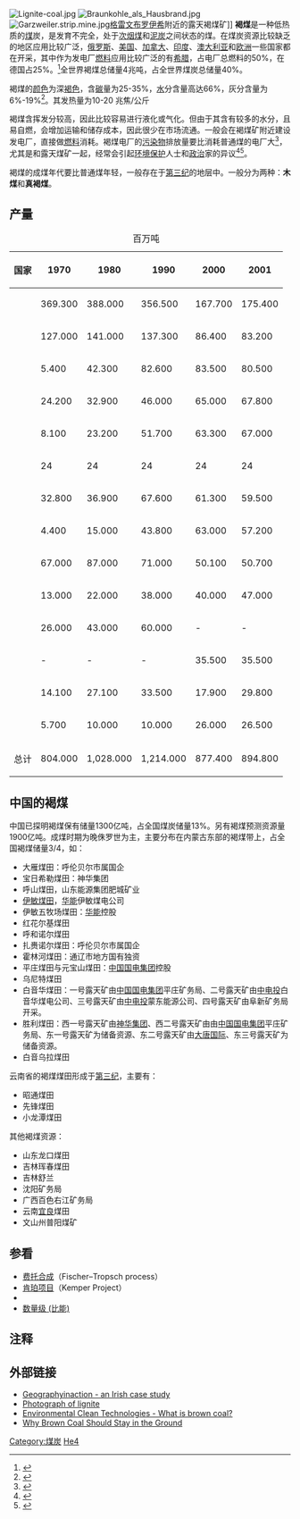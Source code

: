 [[File:Lignite-coal.jpg|thumb]]
[[File:Braunkohle_als_Hausbrand.jpg|right]]
[[File:Garzweiler.strip.mine.jpg|right]][[格雷文布罗伊希|格雷文布罗伊希]]附近的露天褐煤矿]]
'''褐煤'''是一种低热质的[[煤|煤]]炭，是发育不完全，处于[[次烟煤|次烟煤]]和[[泥炭|泥炭]]之间状态的煤。在煤炭资源比较缺乏的地区应用比较广泛，[[俄罗斯|俄罗斯]]、[[美国|美国]]、[[加拿大|加拿大]]、[[印度|印度]]、[[澳大利亚|澳大利亚]]和[[欧洲|欧洲]]一些国家都在开采，其中作为发电厂[[燃料|燃料]]应用比较广泛的有[[希腊|希腊]]，占电厂总燃料的50%，在德国占25%。<ref>{{cite news |url=http://www.ag-energiebilanzen.de/componenten/download.php?filedata=1376056996.pdf&filename=20130809_BRD_Stromerzeugung1990_2012.pdf&mimetype=application/pdf |title=Bruttostromerzeugung in Deutschland von 1990 bis 2012 nach Energieträgern |date=2013-08-09 |accessdate=2013-08-21 |deadurl=yes |archiveurl=https://web.archive.org/web/20130826080738/http://www.ag-energiebilanzen.de/componenten/download.php?filedata=1376056996.pdf&filename=20130809_BRD_Stromerzeugung1990_2012.pdf&mimetype=application%2Fpdf |archivedate=2013-08-26 |df= }}</ref>全世界褐煤总储量4兆吨，占全世界煤炭总储量40%。

褐煤的[[颜色|颜色]]为深[[褐色|褐色]]，含[[碳|碳]]量为25-35%，[[水|水]]分含量高达66%，灰分含量为6%-19%<ref>{{cite book | last = Ghassemi | first = Abbas | authorlink = | coauthors = | title = Handbook of Pollution Control and Waste Minimization | publisher = CRC Press | date = 2001 | location = | pages = 434 | url = | doi = | id = | isbn = 0824705815}}</ref>。其发热量为10-20 兆焦/公斤

褐煤含挥发分较高，因此比较容易进行液化或气化。但由于其含有较多的水分，且易自燃，会增加运输和储存成本，因此很少在市场流通。一般会在褐煤矿附近建设发电厂，直接做[[燃料|燃料]]消耗。褐煤电厂的[[污染物|污染物]]排放量要比消耗普通煤的电厂大<ref>{{cite web|url=http://www.wwf.org.au/news/n223/|title=Hazelwood tops international list of dirty power stations|accessdate=2008-10-02|publisher=World Wide Fund for Nature Australia|deadurl=yes|archiveurl=https://web.archive.org/web/20081013091310/http://www.wwf.org.au/news/n223/|archivedate=2008-10-13}}</ref>，尤其是和露天煤矿一起，经常会引起[[环境保护|环境保护]]人士和[[政治|政治]]家的异议<ref>{{Cite web
|url=http://www.vic.greens.org.au/news/media-releases-2006/the-greens-won-t-line-up-for-dirty-brown-coal-in-the-valley
|title=The Greens Won't Line Up For Dirty Brown Coal In The Valley
|publisher=Australian Greens Victoria
|date=2006-08-18
|accessdate=2007-06-28
|archive-date=2011-08-13
|archive-url=https://web.archive.org/web/20110813085807/http://vic.greens.org.au/news/media-releases-2006/the-greens-won-t-line-up-for-dirty-brown-coal-in-the-valley
|dead-url=no
}}</ref><ref>{{cite web
|url=http://www.ens-newswire.com/ens/may2004/2004-05-28-02.asp
|title=Greenpeace Germany Protests Brown Coal Power Stations
|publisher=Environment News Service
|date=2004-05-28
|accessdate=2007-06-28
|deadurl=yes
|archiveurl=https://web.archive.org/web/20070930203414/http://www.ens-newswire.com/ens/may2004/2004-05-28-02.asp
|archivedate=2007-09-30
}}</ref>。

褐煤的成煤年代要比普通煤年轻，一般存在于[[第三纪|第三纪]]的地层中。一般分为两种：'''木煤'''和'''真褐煤'''。

==产量==
{| class="wikitable sortable"  style="text-align:right"
|+百万吨
! 国家 || 1970 || 1980 || 1990 || 2000 || 2001
|-
|align=left|{{flag|Germany}} || 369.300 || 388.000 || 356.500 || 167.700 || 175.400
|-
|align=left|{{flag|Russia}} || 127.000 || 141.000 || 137.300 || 86.400 || 83.200
|-
|align=left|{{flag|United States}} || 5.400 || 42.300 || 82.600 || 83.500 || 80.500
|-
|align=left|{{flag|Australia}} || 24.200 || 32.900 || 46.000 || 65.000 || 67.800
|-
|align=left|{{flag|Greece}} || 8.100 || 23.200 || 51.700 || 63.300 || 67.000
|-
|align=left|{{flag|India}} || 24 || 24 || 24 || 24 || 24
|-
|align=left|{{flag|Poland}} || 32.800 || 36.900 || 67.600 || 61.300 || 59.500
|-
|align=left|{{flag|Turkey}} || 4.400 || 15.000 || 43.800 || 63.000 || 57.200
|-
|align=left|{{flag|Czech Republic}} || 67.000 || 87.000 || 71.000 || 50.100 || 50.700
|-
|align=left|{{flag|People's Republic of China}} || 13.000 || 22.000 || 38.000 || 40.000 || 47.000
|-
|align=left|{{flag|Yugoslavia}} || 26.000 || 43.000 || 60.000 || - || - 
|-
|align=left|{{flag|Serbia and Montenegro}} || - || - || - || 35.500 || 35.500
|-
|align=left|{{flag|Romania}} || 14.100 || 27.100 || 33.500 || 17.900 || 29.800
|-
|align=left|{{flag|North Korea}} || 5.700 || 10.000 || 10.000 || 26.000 || 26.500
|-class="sortbottom"
!总计 !! 804.000 !! 1,028.000 !! 1,214.000 !! 877.400 !! 894.800
|}
==中国的褐煤==
中国已探明褐煤保有储量1300亿吨，占全国煤炭储量13%。另有褐煤预测资源量1900亿吨。成煤时期为晚侏罗世为主，主要分布在内蒙古东部的褐煤带上，占全国褐煤储量3/4，如：
*大雁煤田：呼伦贝尔市属国企
*宝日希勒煤田：神华集团
*呼山煤田，山东能源集团肥城矿业
*[[伊敏煤田|伊敏煤田]]，[[华能集团|华能]]伊敏煤电公司
*伊敏五牧场煤田：[[华能集团|华能]]控股
*红花尔基煤田
*呼和诺尔煤田
*扎赉诺尔煤田：呼伦贝尔市属国企
*霍林河煤田：通辽市地方国有独资
*平庄煤田与元宝山煤田：[[中國國電集團|中国国电集团]]控股
*乌尼特煤田 
*白音华煤田：一号露天矿由[[中國國電集團|中国国电集团]]平庄矿务局、二号露天矿由[[中電投|中电投]]白音华煤电公司、三号露天矿由[[中電投|中电投]]蒙东能源公司、四号露天矿由阜新矿务局开采。 
*胜利煤田：西一号露天矿由[[神华集团|神华集团]]、西二号露天矿由由[[中國國電集團|中国国电集团]]平庄矿务局、东一号露天矿为储备资源、东二号露天矿由[[大唐国际|大唐国际]]、东三号露天矿为储备资源。
*白音乌拉煤田

云南省的褐煤煤田形成于[[第三纪|第三纪]]，主要有：
*昭通煤田
*先锋煤田
*小龙潭煤田

其他褐煤资源：
*山东龙口煤田
*吉林珲春煤田
*吉林舒兰
*沈阳矿务局
*广西百色右江矿务局
*云南[[宜良|宜良]]煤田
*文山州普阳煤矿

==参看==
{{Portal box|能源}}
* [[费托合成|费托合成]]（Fischer–Tropsch process）
* [[肯珀项目|肯珀项目]]（Kemper Project）
* {{link-en|煤的能量价值|Energy value of coal}}
* [[数量级_(比能)|数量级 (比能)]]

==注释==
{{reflist}}

==外部链接==
*[http://www.geographyinaction.co.uk/Issues/Lignite.html Geographyinaction - an Irish case study]{{Wayback|url=http://www.geographyinaction.co.uk/Issues/Lignite.html |date=20100722192754 }}
*[http://www.geographyinaction.co.uk/Assets/Photo_albums/Eight/pages/Lignite.html Photograph of lignite]{{Wayback|url=http://www.geographyinaction.co.uk/Assets/Photo_albums/Eight/pages/Lignite.html |date=20100419072358 }}
*[https://web.archive.org/web/20070829204011/http://www.cleancoal.com.au/EducationCentre/Whatisbrowncoal.htm Environmental Clean Technologies - What is brown coal?]
*[http://www.isf.uts.edu.au/publications/tarlo2002whybrowncoal.pdf Why Brown Coal Should Stay in the Ground]{{Wayback|url=http://www.isf.uts.edu.au/publications/tarlo2002whybrowncoal.pdf |date=20091211131534 }}

{{Coal}}

{{Authority control}}
[[Category:煤炭|Category:煤炭]]
[[Category:矿物|He4]]